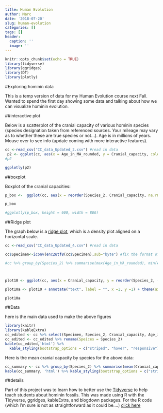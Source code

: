 ```yaml
---
title: Human Evolution
author: Marc
date: '2018-07-20'
slug: human-evolution
categories: []
tags: []
header:
  caption: ''
  image: ''
---
```




```r
knitr::opts_chunk$set(echo = TRUE)
library(tidyverse)
library(ggridges)
library(DT)
library(plotly)
```






#Exploring hominin data

This is a temp version of data for my Human Evolution course next Fall. Wanted to spend the first day showing some data and talking about how we can visualize hominin evolution.


##interactive plot

Below is a scatterplot of the cranial capacity of various hominin species (species designation taken from referenced sources. Your mileage may vary as to whether these are true species or not...). Age is in millions of years. Mouse over to see info (update coming with more interactive features). 

```r
cc <-read_csv("CC_data_Updated_2.csv") #read in data
 p2 <- ggplot(cc, aes(x = Age_in_MA_rounded, y = Cranial_capacity, color = Species_2, label = Specimen)) + geom_point() 
#p2
```



```r
ggplotly(p2)

```



##boxplot

Boxplot of the cranial capacities:



```r
p_box <-  ggplot(cc, aes(x = reorder(Species_2, Cranial_capacity, na.rm = TRUE) , y = Cranial_capacity, fill = Species_2)) + geom_boxplot() + coord_flip() +labs(y= "Cranial Capacity", x = NULL)

p_box

#ggplotly(p_box, height = 600, width = 800)
```



##Ridge plot


The graph below is a [ridge plot](https://cran.r-project.org/web/packages/ggridges/vignettes/introduction.html), which is a density plot aligned on a horizontal scale. 


```r
cc <-read_csv("CC_data_Updated_4.csv") #read in data

cc$Specimen<-iconv(enc2utf8(cc$Specimen),sub="byte") #fix the format of Specimen col

#cc %>% group_by(Species_2) %>% summarise(max(Age_in_MA_rounded), min(Age_in_MA_rounded))



plot10 <- ggplot(cc, aes(x = Cranial_capacity, y = reorder(Species_2, -date2 ),fill = Species_2)) + geom_density_ridges() + theme_ridges() + labs( caption = "data from Schoenemann 2013 & Hawks et al 2017", fill ="Species")

plot10a <- plot10 + annotate("text", label = "", x =1, y =1) + theme(axis.title.y = element_blank()) + labs(x="Cranial Capacity in cm^3")

plot10a

```


##Data

here is the main data used to make the above figures

```r
library(knitr)
library(kableExtra)
cc_edited <- cc %>% select(Specimen, Species_2, Cranial_capacity, Age_in_MA, Source)
cc_edited <- cc_edited %>% rename(Speices = Species_2)
kable(cc_edited,'html') %>% 
  kable_styling(bootstrap_options = c("striped", "hover", "responsive")) %>% scroll_box(width = "700px", height = "300px")

```



Here is the mean cranial capacity by species for the above data:


```r
cc_summary <- cc %>% group_by(Species_2) %>% summarise(mean(Cranial_capacity))
kable(cc_summary, 'html') %>% kable_styling(bootstrap_options = c("striped", "hover", "responsive"))

```


##details


Part of this project was to learn how to better use the [Tidyverse](https://www.tidyverse.org/) to help teach students about hominin fossils.
This was made using R with the Tidyverse, ggridges, kableExtra, and blogdown packages. 
For the R code (which I'm sure is not as straightforward as it could be....) [click here](https://github.com/MarcKissel/Trying_again/blob/master/content/post/2018-07-20-human-evolution.Rmd)




